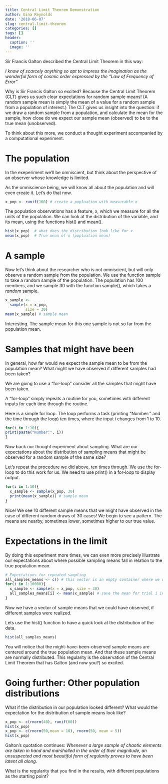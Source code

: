 ```yaml
---
title: Central Limit Theorem Demonstration
author: Gina Reynolds
date: '2018-06-07'
slug: central-limit-theorem
categories: []
tags: []
header:
  caption: ''
  image: ''
---
```


Sir Francis Galton described the Central Limit Theorem in this way:

*I know of scarcely anything so apt to impress the imagination as the wonderful form of cosmic order expressed by the "Law of Frequency of Error"*

Why is Sir Francis Galton so excited?  Because the Central Limit Theorem (CLT) gives us such clear expectations for random sample means!  (A random sample mean is simply the mean of a value for a random sample from a population of interest.) The CLT gives us insight into the question: if we draw a random sample from a population, and calculate the mean for the sample, how close do we expect our sample mean (observed) to be to the true mean (unobserved).

To think about this more, we conduct a thought experiment accompanied by a computational experiment. 

# The population

In the exeperiment we'll be omniscient, but think about the perspective of an observer whose knowledge is limited.

As the omniscience being, we will know all about the population and will even create it.  Let's do that now.   

```r
x_pop <- runif(100) # create a popluation with measurable x
```

The population observations has a feature, x, which we measure for all the units of the population. We can look at the distribution of the variable, and its mean, using the functions hist() and mean().

```r
hist(x_pop)  # what does the distribution look like for x
mean(x_pop)  # True mean of x (popluation mean)
```

# A sample

Now let's think about the researcher who is not omniscient, but will only observe a random sample from the population.  We use the function sample to take a random sample of the population.  The population has 100 members, and we sample 30 with the function sample(), which takes a *random* sample.  

```r
x_sample <- 
  sample(x = x_pop,
         size = 30)
mean(x_sample) # sample mean
```
Interesting.  The sample mean for this one sample is not so far from the population mean.  

# Samples that might have been 

In general, how far would we expect the sample mean to be from the population mean?  What might we have observed if different samples had been taken?

We are going to use a "for-loop" consider all the samples that might have been taken.

A "for-loop" simply repeats a routine for you, sometimes with different inputs for each time through the routine.  

Here is a simple for loop.  The loop performs a task (printing "Number:" and the time through the loop) ten times, where the input i changes from 1 to 10. 

```r
for(i in 1:10){
print(paste("Number:", i))
}
```

Now back our thought experiment about sampling.  What are our expectations about the distribution of sampling means that might be observed for a random sample of the same size? 

Let's repeat the procedure we did above, ten times through.  We use the for-loop to do this work for us. We need to use print() in a for-loop to display output.  

```r
for(i in 1:10){
  x_sample <- sample(x_pop, 30)
  print(mean(x_sample)) # sample mean  
}
```
Nice!  We see 10 different sample means that we might have observed in the case of different random draws of 30 cases! We begin to see a pattern.  The means are nearby, sometimes lower, sometimes higher to our true value.

# Expectations in the limit

By doing this experiment more times, we can even more precisely illustrate our expectations about where possible sampling means fall in relation to the true population mean.  

```r
# Expectations for repeated sampling
all_samples_means <- c() # this vector is an empty container where we will save means
for(i in 1:10000){
  x_sample <- sample(x = x_pop, size = 30)
  all_samples_means[i] <- mean(x_sample) # save the mean for trial i in position i in vector 
}
```

Now we have a vector of sample means that we could have observed, if different samples were realized.  

Lets use the hist() function to have a quick look at the distribution of the data.

```r
hist(all_samples_means)
```

You will notice that the might-have-been-observed sample means are centered around the true population mean.  And that these sample means are normally distributed.  This regularity is the observation of the Central Limit Theorem that has Galton (and now you?) so excited.

# Going further:  Other population distributions

What if the distribution in our population looked different?  What would the expectation for the distribution of sample means look like?

```r
x_pop <- c(rnorm(40), runif(60))
hist(x_pop)
x_pop <- c(rnorm(50,mean = 10), rnorm(50, mean = 5)) 
hist(x_pop)
```

Galton's quotation continues:  *Whenever a large sample of chaotic elements are taken in hand and marshalled in the order of their magnitude, an unsuspected and most beautiful form of regularity proves to have been latent all along.*

What is the regularity that you find in the results, with different populations as the starting point? 